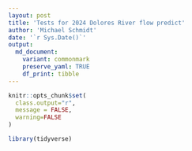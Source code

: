 ```yaml
---
layout: post 
title: 'Tests for 2024 Dolores River flow predict'
author: 'Michael Schmidt'
date: '`r Sys.Date()`'
output:
  md_document:
    variant: commonmark
    preserve_yaml: TRUE
    df_print: tibble
---
```


```r
knitr::opts_chunk$set(
  class.output="r",
  message = FALSE,
  warning=FALSE
)
```

```r
library(tidyverse)
```